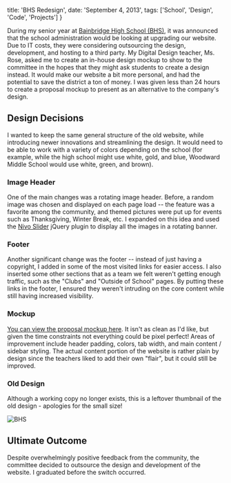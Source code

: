 
  title: 'BHS Redesign',
  date: 'September 4, 2013',
  tags: ['School', 'Design', 'Code', 'Projects']
}

During my senior year at [Bainbridge High School (BHS)](http://www.bisd303.org/site/Domain/8), it was announced that the school administration would be looking at upgrading our website. Due to IT costs, they were considering outsourcing the design, development, and hosting to a third party. My Digital Design teacher, Ms. Rose, asked me to create an in-house design mockup to show to the committee in the hopes that they might ask students to create a design instead. It would make our website a bit more personal, and had the potential to save the district a ton of money. I was given less than 24 hours to create a proposal mockup to present as an alternative to the company's design.

## Design Decisions

I wanted to keep the same general structure of the old website, while introducing newer innovations and streamlining the design. It would need to be able to work with a variety of colors depending on the school (for example, while the high school might use white, gold, and blue, Woodward Middle School would use white, green, and brown).

### Image Header

One of the main changes was a rotating image header. Before, a random image was chosen and displayed on each page load -- the feature was a favorite among the community, and themed pictures were put up for events such as Thanksgiving, Winter Break, etc. I expanded on this idea and used the [Nivo Slider](http://dev7studios.com/nivo-slider/) jQuery plugin to display all the images in a rotating banner.

### Footer

Another significant change was the footer -- instead of just having a copyright, I added in some of the most visited links for easier access. I also inserted some other sections that as a team we felt weren't getting enough traffic, such as the "Clubs" and "Outside of School" pages. By putting these links in the footer, I ensured they weren't intruding on the core content while still having increased visibility.

### Mockup

[You can view the proposal mockup here](/projects/bhs). It isn't as clean as I'd like, but given the time constraints not everything could be pixel perfect! Areas of improvement include header padding, colors, tab width, and main content / sidebar styling. The actual content portion of the website is rather plain by design since the teachers liked to add their own "flair", but it could still be improved.

### Old Design

Although a working copy no longer exists, this is a leftover thumbnail of the old design - apologies for the small size!

![BHS](/static/images/posts/bhs.jpg)

## Ultimate Outcome

Despite overwhelmingly positive feedback from the community, the committee decided to outsource the design and development of the website. I graduated before the switch occurred.

